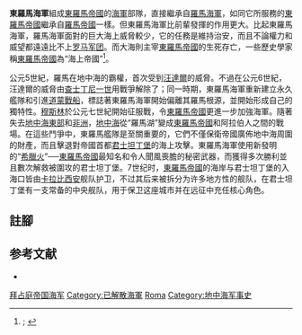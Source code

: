 {{expand english|time=2019-10-12T07:50:48+00:00}}
'''東羅馬海軍'''組成[[東羅馬帝國|東羅馬帝國]]的[[海軍|海軍]]部隊，直接繼承自[[羅馬海軍|羅馬海軍]]，如同它所服務的[[東羅馬帝國|東羅馬帝國]]繼承自[[羅馬帝國|羅馬帝國]]一樣。但東羅馬海軍比前輩發揮的作用更大。比起東羅馬海軍，羅馬海軍面對的巨大海上威脅較少，它的任務是維持治安，而且不論權力和威望都遠遠比不上[[罗马军团|罗马军团]]。而大海則主宰[[東羅馬帝國|東羅馬帝國]]的生死存亡，一些歷史學家稱[[東羅馬帝國|東羅馬帝國]]為“海上帝國”<ref>{{harvnb|Lewis|Runyan|1985|p=20}}; {{harvnb|Scafuri|2002|p=1}}</ref>。

公元5世紀，羅馬在地中海的霸權，首次受到[[汪达尔-阿兰王国|汪達爾]]的威脅。不過在公元6世紀，汪達爾的威脅由[[查士丁尼一世|查士丁尼一世]]用戰爭解除了；同一時期，東羅馬海軍重新建立永久艦隊和引進[[道蒙戰船|道蒙戰船]]，標誌著東羅馬海軍開始偏離其羅馬根源，並開始形成自己的獨特性。[[穆斯林|穆斯林]]於公元七世紀開始征服戰，令[[東羅馬帝國|東羅馬帝國]]更進一步加強海軍。隨著失去[[累范特|地中海東部]]和[[非洲|非洲]]，[[地中海|地中海]]從“羅馬湖”變成[[東羅馬帝國|東羅馬帝國]]和阿拉伯人之間的戰場。在這些鬥爭中，東羅馬艦隊是至關重要的，它們不僅保衛帝國廣佈地中海周圍的財產，而且擊退對帝國首都[[君士坦丁堡|君士坦丁堡]]的海上攻擊。東羅馬海軍使用新發明的“[[希腊火|希臘火]]”──[[東羅馬帝國|東羅馬帝國]]最知名和令人聞風喪膽的秘密武器，而獲得多次勝利並且數次解救被圍攻的君士坦丁堡。7世纪时，[[東羅馬帝國|東羅馬帝國]]的海岸与君士坦丁堡的入海口皆由[[卡拉比西安|卡拉比西安]]舰队护卫，不过其后来被拆分为许多地方性的舰队，在君士坦丁堡有一支常备的中央舰队，用于保卫这座城市并在远征中充任核心角色。

==註腳==	
{{Reflist}}

== 参考文献 ==
* {{citation
 | last1 = Lewis
 | first1 = Archibald Ross
 | last2 = Runyan
 | first2 = Timothy J.
 | title = European Naval and Maritime History, 300–1500
 | publisher = Indiana University Press
 | year = 1985
 | isbn = 0-253-20573-5
 }}

{{拜占庭帝国主题}}

[[Category:拜占庭帝国海军|]]
[[Category:已解散海軍|Category:已解散海軍]]
[[Category:各国海军|Roma]]
[[Category:地中海军事史|Category:地中海军事史]]